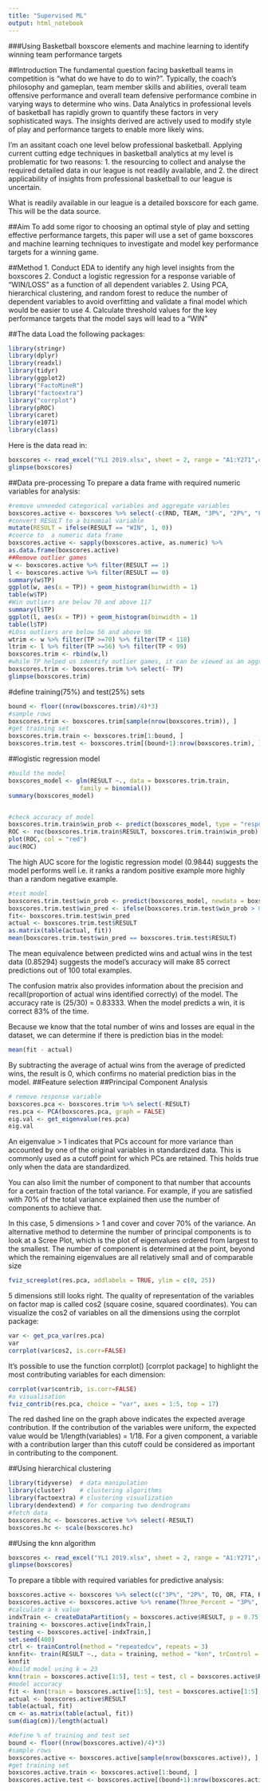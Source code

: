 ```yaml
---
title: "Supervised ML"
output: html_notebook
---
```

###Using Basketball boxscore elements and machine learning to identify winning team performance targets

##Introduction
The fundamental question facing basketball teams in competition is "what do we have to do to win?". Typically, the coach's philosophy and gameplan, team member skills and abilities, overall team offensive performance and overall team defensive performance combine in varying ways to determine who wins. Data Analytics in professional levels of basketball has rapidly grown to quantify these factors in very sophisticated ways. The insights derived are actively used to modify style of play and performance targets to enable more likely wins.

I'm an assitant coach one level below professional basketball. Applying current cutting edge techniques in basketball analytics at my level is problematic for two reasons:
1. the resourcing to collect and analyse the required detailed data in our league is not readily available, and
2. the direct applicability of insights from professional basketball to our league is uncertain.

What is readily available in our league is a detailed boxscore for each game. This will be the data source.

##Aim
To add some rigor to choosing an optimal style of play and setting effective performance targets, this paper will use a set of game boxscores and machine learning techniques to investigate and model key performance targets for a winning game. 

##Method
1. Conduct EDA to identify any high level insights from the boxscores
2. Conduct a logistic regression for a response variable of "WIN/LOSS" as a function of all dependent variables
2. Using PCA, hierarchical clustering, and random forest to reduce the number of dependent variables to avoid overfitting and validate a final model which would be easier to use
4. Calculate threshold values for the key performance targets that the model says will lead to a "WIN" 

##The data
Load the following packages:
```r
library(stringr)
library(dplyr)
library(readxl)
library(tidyr)
library(ggplot2)
library("FactoMineR")
library("factoextra")
library("corrplot")
library(pROC)
library(caret)
library(e1071)
library(class)
```
Here is the data read in:
```r
boxscores <- read_excel("YL1 2019.xlsx", sheet = 2, range = "A1:Y271",col_names = TRUE)
glimpse(boxscores)
```

##Data pre-processing
To prepare a data frame with required numeric variables for analysis:
```r
#remove unneeded categorical variables and aggregate variables
boxscores.active <- boxscores %>% select(-c(RND, TEAM, "3P%", "2P%", "FT%", TR, MIN)) %>%
#convert RESULT to a binomial variable
mutate(RESULT = ifelse(RESULT == "WIN", 1, 0))
#coerce to  a numeric data frame
boxscores.active <- sapply(boxscores.active, as.numeric) %>%
as.data.frame(boxscores.active)
##Remove outlier games
w <- boxscores.active %>% filter(RESULT == 1)
l <- boxscores.active %>% filter(RESULT == 0)
summary(w$TP)
ggplot(w, aes(x = TP)) + geom_histogram(binwidth = 1)
table(w$TP)
#Win outliers are below 70 and above 117
summary(l$TP)
ggplot(l, aes(x = TP)) + geom_histogram(binwidth = 1)
table(l$TP)
#LOss outliers are below 56 and above 98
wtrim <- w %>% filter(TP >=70) %>% filter(TP < 118)
ltrim <- l %>% filter(TP >=56) %>% filter(TP < 99)
boxscores.trim <- rbind(w,l)
#while TP helped us identify outlier games, it can be viewed as an aggregate variable, so we'll remove it
boxscores.trim <- boxscores.trim %>% select(- TP)
glimpse(boxscores.trim)
```

#define training(75%) and test(25%) sets
```r
bound <- floor((nrow(boxscores.trim)/4)*3) 
#sample rows
boxscores.trim <- boxscores.trim[sample(nrow(boxscores.trim)), ] 
#get training set
boxscores.trim.train <- boxscores.trim[1:bound, ]              
boxscores.trim.test <- boxscores.trim[(bound+1):nrow(boxscores.trim), ]
```

##logistic regression model

```r
#build the model
boxscores_model <- glm(RESULT ~., data = boxscores.trim.train,
                    family = binomial())
summary(boxscores_model)


#check accuracy of model
boxscores.trim.train$win_prob <- predict(boxscores_model, type = "response")
ROC <- roc(boxscores.trim.train$RESULT, boxscores.trim.train$win_prob)
plot(ROC, col = "red")
auc(ROC)
```
The high AUC score for the logistic regression model (0.9844) suggests the model performs well i.e. it ranks a random positive example more highly than a random negative example.

```r
#test model
boxscores.trim.test$win_prob <- predict(boxscores_model, newdata = boxscores.trim.test, type = "response")
boxscores.trim.test$win_pred <- ifelse(boxscores.trim.test$win_prob > 0.5, 1, 0)
fit<- boxscores.trim.test$win_pred
actual <- boxscores.trim.test$RESULT
as.matrix(table(actual, fit))
mean(boxscores.trim.test$win_pred == boxscores.trim.test$RESULT)
```
 The mean equivalence between predicted wins and actual wins in the test data (0.85294) suggests the model's accuracy will make 85 correct predictions out of 100 total examples.

 The confusion matrix also provides information about the precision and recall(proportion of actual wins identified correctly) of the model.
  The accuracy rate is (25/30) = 0.83333. When the model predicts a win, it is correct 83% of the time. 

 
Because we know that the total number of wins and losses are equal in the dataset, we can determine if there is prediction bias in the model:
```r
mean(fit - actual)
```
By subtracting the average of actual wins from the average of predicted wins, the result is 0, which  confirms no material prediction bias in the model.
##Feature selection
##Principal Component Analysis

```r
# remove response variable
boxscores.pca <- boxscores.trim %>% select(-RESULT)
res.pca <- PCA(boxscores.pca, graph = FALSE)
eig.val <- get_eigenvalue(res.pca)
eig.val
```
An eigenvalue > 1 indicates that PCs account for more variance than accounted by one of the original variables in standardized data. This is commonly used as a cutoff point for which PCs are retained. This holds true only when the data are standardized.

You can also limit the number of component to that number that accounts for a certain fraction of the total variance. For example, if you are satisfied with 70% of the total variance explained then use the number of components to achieve that.

In this case, 5 dimensions > 1 and cover and cover 70% of the variance.
An alternative method to determine the number of principal components is to look at a Scree Plot, which is the plot of eigenvalues ordered from largest to the smallest. The number of component is determined at the point, beyond which the remaining eigenvalues are all relatively small and of comparable size
```r
fviz_screeplot(res.pca, addlabels = TRUE, ylim = c(0, 25))
```
5 dimensions still looks right.
The quality of representation of the variables on factor map is called cos2 (square cosine, squared coordinates). You can visualize the cos2 of variables on all the dimensions using the corrplot package:
```r
var <- get_pca_var(res.pca)
var
corrplot(var$cos2, is.corr=FALSE)
```
It’s possible to use the function corrplot() [corrplot package] to highlight the most contributing variables for each dimension:
```r
corrplot(var$contrib, is.corr=FALSE) 
#a visualisation
fviz_contrib(res.pca, choice = "var", axes = 1:5, top = 17)
```
The red dashed line on the graph above indicates the expected average contribution. If the contribution of the variables were uniform, the expected value would be 1/length(variables) = 1/18. For a given component, a variable with a contribution larger than this cutoff could be considered as important in contributing to the component.


##Using hierarchical clustering
```r
library(tidyverse)  # data manipulation
library(cluster)    # clustering algorithms
library(factoextra) # clustering visualization
library(dendextend) # for comparing two dendrograms
#fetch data
boxscores.hc <- boxscores.active %>% select(-RESULT)
boxscores.hc <- scale(boxscores.hc)


```


##Using the knn algorithm
```r
boxscores <- read_excel("YL1 2019.xlsx", sheet = 2, range = "A1:Y271",col_names = TRUE)
glimpse(boxscores)
```
To prepare a tibble with required variables for predictive analysis:
```r
boxscores.active <- boxscores %>% select(c("3P%", "2P%", TO, OR, FTA, RESULT))
boxscores.active <- boxscores.active %>% rename(Three_Percent = "3P%", Two_Percent = "2P%")
#calculate a k value
indxTrain <- createDataPartition(y = boxscores.active$RESULT, p = 0.75, list = FALSE)
training <- boxscores.active[indxTrain,]
testing <- boxscores.active[-indxTrain,]
set.seed(400)
ctrl <- trainControl(method = "repeatedcv", repeats = 3)
knnfit<- train(RESULT ~., data = training, method = "knn", trControl = ctrl, preProcess = c("center", "scale"), tuneLength =20)
knnfit
#build model using k = 23
knn(train = boxscores.active[1:5], test = test, cl = boxscores.active$RESULT, k = 23)
#model accuracy
fit <- knn(train = boxscores.active[1:5], test = boxscores.active[1:5], cl = boxscores.active$RESULT, k = 23)
actual <- boxscores.active$RESULT
table(actual, fit)
cm <- as.matrix(table(actual, fit))
sum(diag(cm))/length(actual)
```

```r
#define % of training and test set
bound <- floor((nrow(boxscores.active)/4)*3) 
#sample rows
boxscores.active <- boxscores.active[sample(nrow(boxscores.active)), ] 
#get training set
boxscores.active.train <- boxscores.active[1:bound, ]              
boxscores.active.test <- boxscores.active[(bound+1):nrow(boxscores.active), ]
```
